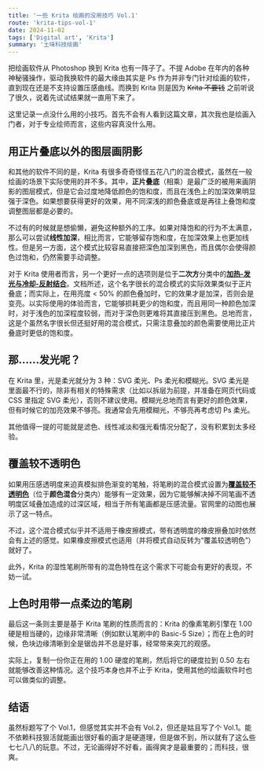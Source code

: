 ```yaml
---
title: '一些 Krita 绘画的没用技巧 Vol.1'
route: 'krita-tips-vol-1'
date: 2024-11-02
tags: ['Digital art', 'Krita']
summary: '土味科技绘画'
---
```


把绘画软件从 Photoshop 换到 Krita 也有一阵子了。不提 Adobe 在年内的各种神秘骚操作，驱动我换软件的最大缘由其实是 Ps 作为并非专门针对绘画的软件，直到现在还是不支持设置压感曲线。而换到 Krita 则是因为 ~~Krita 不要钱~~ 之前听说了很久，说着先试试结果就一直用下来了。

这里记录一点没什么用的小技巧。首先不会有人看到这篇文章，其次我也是绘画入门者，对于专业绘师而言，这些内容真没什么用。

## 用正片叠底以外的图层画阴影

和其他的软件不同的是，Krita 有很多奇奇怪怪五花八门的混合模式，虽然在一般绘画的场景下实际使用的并不多。其中，**正片叠底**（相乘）是最广泛的被用来画阴影的图层模式，但是它会过度地降低颜色的饱和度，而且在浅色上的加深效果明显强于深色。如果想要获得更好的效果，用不同深浅的颜色叠底或是再往上叠饱和度调整图层都是必要的。

不过有的时候就是想偷懒，避免这种额外的工序。如果对降饱和的行为不太满意，那么可以尝试**线性加深**，相比而言，它能够留存饱和度，在加深效果上也更加线性。但是另一方面，这个模式比较容易直接把深色加深到黑色，而且偶尔会使得颜色过饱和，仍然需要手动调整。

对于 Krita 使用者而言，另一个更好一点的选项则是位于**二次方**分类中的[**加热-发光与冷却-反射结合**](https://docs.krita.org/zh_CN/reference_manual/blending_modes/quadratic.html#heat-glow-and-freeze-reflect-hybrid)。文档所述，这个名字很长的混合模式的实际效果类似于正片叠底；而实际上，在用亮度 < 50% 的颜色叠加时，它的效果才是加深，否则会是变亮。以实际使用的体验而言，它能够损耗更少的饱和度，而且用同一种颜色加深时，对于浅色的加深程度较弱，而对于深色则更难将其直接压到黑色。总地而言，这是个虽然名字很长但还挺好用的混合模式，只需注意叠加的颜色需要使用比正片叠底时更低的饱和度。

## 那……发光呢？

在 Krita 里，光是柔光就分为 3 种：SVG 柔光、Ps 柔光和模糊光。SVG 柔光是里面最不行的，除非有相关的特殊需求（比如以拆层为前提，并准备在网页代码或 CSS 里指定 SVG 柔光），否则不建议使用。模糊光总地而言有更好的颜色效果，但有时候它的加亮效果不够亮。我通常会先用模糊光，不够亮再考虑切 Ps 柔光。

其他值得一提的可能就是滤色、线性减淡和强光看情况分配了，没有积累到太多经验。

## 覆盖较不透明色

如果用压感透明度来迫真模拟排色渐变的笔触，将笔刷的混合模式设置为[**覆盖较不透明色**](https://docs.krita.org/zh_CN/reference_manual/blending_modes/mix.html#greater)（位于**颜色混合**分类内）能够有一定效果，因为它能够解决掉不同笔画不透明度区域叠加造成的过深区域，相当于所有笔画都是压感流量。官网里的动图也展示了这一特点。

不过，这个混合模式似乎并不适用于橡皮擦模式，带有透明度的橡皮擦叠加时依然会有上述的感觉。如果橡皮擦模式也适用（并将模式自动反转为“覆盖较透明色”）就好了。

此外，Krita 的湿性笔刷所带有的混色特性在这个需求下可能会有更好的表现，不妨一试。

## 上色时用带一点柔边的笔刷

最后这一条则主要是基于 Krita 笔刷的性质而言的：Krita 的像素笔刷引擎在 1.00 硬是相当硬的，边缘非常清晰（例如默认笔刷中的 Basic-5 Size）；而在上色的时候，色块边缘清晰到全是锯齿并不总是好事，经常带来突兀的观感。

实际上，复制一份你正在用的 1.00 硬度的笔刷，然后将它的硬度拉到 0.50 左右就能够改善这种情况。这个技巧本身也并不止于 Krita，使用其他的绘画软件时也可以做类似的调整。

## 结语

虽然标题写了个 Vol.1，但感觉其实并不会有 Vol.2，但还是姑且写了个 Vol.1。能不依赖科技狠活就能画出很好看的画才是硬道理，但是做不到，所以就有了这么些七七八八的玩意。不过，无论画得好不好看，画得爽才是最重要的；而科技，很爽。
